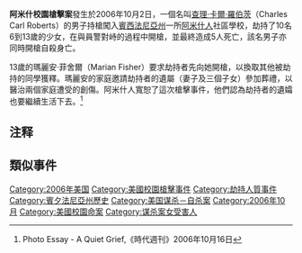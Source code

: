 {{Infobox terrorist attack
|title = 阿米什校園槍擊案
|image = 
|caption = 
|location = [[美國|美國]][[賓夕法尼亞州|賓夕法尼亞州]][[蘭開斯特縣|蘭開斯特縣]]
|target = [[學生|學生]]
|date = 2006年10月2日
|time = [[上午|上午]]9:51-11:00
|timezone = [[UTC|UTC]][[UTC-4|-4]]
|type = [[劫持人質|劫持人質]]、[[屠殺|屠殺]]
|fatalities = 6（含凶手）
|injuries = 8
|perps = [[查理斯·卡爾·羅伯茨|查理斯·卡爾·羅伯茨]]
|motive = 不明
}}
'''阿米什校園槍擊案'''發生於2006年10月2日，一個名叫[[查理·卡爾·羅伯茨|查理·卡爾·羅伯茨]]（Charles Carl Roberts）的男子持槍闖入[[賓西法尼亞州|賓西法尼亞州]]一所[[阿米什人|阿米什人]]社區學校，劫持了10名6到13歲的少女，在與員警對峙的過程中開槍，並最終造成5人死亡，該名男子亦同時開槍自殺身亡。

13歲的瑪麗安·菲舍爾（Marian Fisher）要求劫持者先向她開槍，以換取其他被劫持的同學獲釋。瑪麗安的家庭邀請劫持者的遺屬（妻子及三個子女）參加葬禮，以醫治兩個家庭遭受的創傷。阿米什人寬恕了這次槍擊事件，他們認為劫持者的遺孀也要繼續生活下去。<ref>Photo Essay - A Quiet Grief,《時代週刊》2006年10月16日</ref>

==注释==
<references />
== 類似事件 ==
{{著名槍擊案|nocat}}

{{US-stub}}

[[Category:2006年美国|Category:2006年美国]]
[[Category:美國校園槍擊事件|Category:美國校園槍擊事件]]
[[Category:劫持人質事件|Category:劫持人質事件]]
[[Category:賓夕法尼亞州歷史|Category:賓夕法尼亞州歷史]]
[[Category:美国谋杀－自杀案|Category:美国谋杀－自杀案]]
[[Category:2006年10月|Category:2006年10月]]
[[Category:美國校園命案|Category:美國校園命案]]
[[Category:谋杀案女受害人|Category:谋杀案女受害人]]